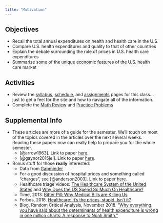 ```yaml
---
title: "Motivation"
---
```


## Objectives
- Recall the total annual expenditures on health and health care in the U.S.
- Compare U.S. health expenditures and quality to that of other countries
- Explain the debate surrounding the role of prices in U.S. health care expenditures
- Summarize some of the unique economic features of the U.S. health care market

## Activities 
- Review the [syllabus](/syllabus.html), [schedule](/schedule.html), and [assignments](/assignments.html) pages for this class...just to get a feel for the site and how to navigate all of the information.
- Complete the [Math Review](/resources/review1.html) and [Practice Problems](/resources/review2.html)

## Supplemental Info
- <i class="fas fa-book"></i> These articles are more of a guide for the semester. We'll touch on most of the topics covered in the articles over the next several weeks. Reading these papers now can really help to prepare you for the whole semester.
    - [@arrow1963]. Link to paper [here](https://www.jstor.org/stable/1812044).
    - [@gaynor2015jel]. Link to paper [here](https://www.aeaweb.org/articles?id=10.1257/jel.53.2.235).
- <i class="fas fa-external-link-square-alt"></i> Bonus stuff for those **really** interested:
  - Data from [Gapminder](https://www.gapminder.org/)
  - For a good discussion of hospital prices and something called "charges", see [@anderson2003]. Link to paper [here](https://www.healthaffairs.org/doi/10.1377/hlthaff.22.3.89).
  - Healthcare triage videos: [The Healthcare System of the United States](https://www.youtube.com/watch?v=yN-MkRcOJjY) and [Why Does the US Spend So Much On Healthcare?](https://www.youtube.com/watch?v=tFtAohYPSFc)
  - Time, 2013. [Bitter Pill: Why Medical Bills are Killing Us](https://time.com/198/bitter-pill-why-medical-bills-are-killing-us/)
  - Forbes, 2018. [Healthcare: It's the prices, stupid. Isn't it?](https://www.forbes.com/sites/elliekincaid/2018/03/13/healthcare-its-the-prices-stupid-isnt-it/#52a5fda3198a)
  - Blog, Random Critical Analysis, November 2018. ["Why everything you have said about the determinants of health expenditure is wrong in one million charts: A response to Noah Smith."](https://randomcriticalanalysis.com/2018/11/19/why-everything-you-know-about-healthcare-is-wrong-in-one-million-charts-a-response-to-noah-smith/)